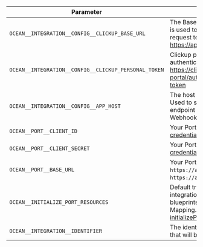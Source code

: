 | Parameter                                          | Description                                                                                                                                                                                                                                                                              | Example                       | Required |
| -------------------------------------------------- | ---------------------------------------------------------------------------------------------------------------------------------------------------------------------------------------------------------------------------------------------------------------------------------------- | ----------------------------- | -------- |
| `OCEAN__INTEGRATION__CONFIG__CLICKUP_BASE_URL`     | The Base url for Clickup API which is used to build the url for all request to clickup. Defaults to https://api.clickup.com                                                                                                                                                              |                               | ✅       |
| `OCEAN__INTEGRATION__CONFIG__CLICKUP_PERSONAL_TOKEN`| Clickup personal token for authentication. Guide here - https://clickup.com/api/developer-portal/authentication#personal-token                                                                                                                                                          |                               | ✅       |
| `OCEAN__INTEGRATION__CONFIG__APP_HOST`             | The host of the Port Ocean app. Used to set up the integration endpoint as the target for Webhooks created in Clickup                                                                                                                                                                    |                               | ❌       |
| `OCEAN__PORT__CLIENT_ID`                           | Your Port client ([How to get the credentials](https://docs.getport.io/build-your-software-catalog/custom-integration/api/#find-your-port-credentials)) id                                                                                                                               |                               | ✅       |
| `OCEAN__PORT__CLIENT_SECRET`                       | Your Port client ([How to get the credentials](https://docs.getport.io/build-your-software-catalog/custom-integration/api/#find-your-port-credentials)) secret                                                                                                                           |                               | ✅       |
| `OCEAN__PORT__BASE_URL`                            | Your Port API URL - `https://api.getport.io` for EU, `https://api.us.getport.io` for US                                                                                                                                                                                                  |                               | ✅       |
| `OCEAN__INITIALIZE_PORT_RESOURCES`                 | Default true, When set to true the integration will create default blueprints and the port App config Mapping. Read more about [initializePortResources](https://ocean.getport.io/develop-an-integration/integration-configuration/#initializeportresources---initialize-port-resources) |                               | ❌       |
| `OCEAN__INTEGRATION__IDENTIFIER`                   | The identifier of the integration that will be installed                                                                                                                                                                                                                                 |                               | ❌       |
